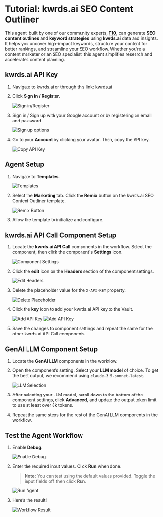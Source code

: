# Tutorial: kwrds.ai SEO Content Outliner

This agent, built by one of our community experts, **[T10](https://t10.de/en/services/ai-agents/)**, can generate **SEO content outlines** and **keyword strategies** using **kwrds.ai** data and insights. It helps you uncover high-impact keywords, structure your content for better rankings, and streamline your SEO workflow. Whether you’re a content marketer or an SEO specialist, this agent simplifies research and accelerates content planning.

<YouTube videoId="IdakDNPxpno" title="SmythOS - kwrds.ai SEO Content Outliner" />

## kwrds.ai API Key

1. Navigate to kwrds.ai or through this link:  [kwrds.ai](https://kwrds.ai/affiliate?linkId=lp_790671&sourceId=t10&tenantId=kwrdsai)

2. Click **Sign in / Register**.

   <Image src="/img/kwrdsai_seo_content_outliner/img_1.png" alt="Sign in/Register" />

3. Sign in / Sign up with your Google account or by registering an email and password.

   <Image src="/img/kwrdsai_seo_content_outliner/img_2.png" alt="Sign up options" />
4. Go to your **Account** by clicking your avatar. Then, copy the API key.

   <Image src="/img/kwrdsai_seo_content_outliner/img_3.png" alt="Copy API Key" />
   
## Agent Setup

1. Navigate to **Templates**.

   <Image src="/img/kwrdsai_seo_content_outliner/img_4.png" alt="Templates" />
2. Select the **Marketing** tab. Click the **Remix** button on the kwrds.ai SEO Content Outliner template.

   <Image src="/img/kwrdsai_seo_content_outliner/img_5.png" alt="Remix Button" />
3. Allow the template to initialize and configure.

## kwrds.ai API Call Component Setup

1. Locate the **kwrds.ai API Call** components in the workflow. Select the component, then click the component's **Settings** icon.

   <Image src="/img/kwrdsai_seo_content_outliner/img_6.png" alt="Component Settings" />
2. Click the **edit** icon on the **Headers** section of the component settings.

   <Image src="/img/kwrdsai_seo_content_outliner/img_7.png" alt="Edit Headers" />
3. Delete the placeholder value for the `X-API-KEY` property.

   <Image src="/img/kwrdsai_seo_content_outliner/img_8.png" alt="Delete Placeholder" />
4. Click the **key** icon to add your kwrds.ai API key to the Vault.

   <Image src="/img/kwrdsai_seo_content_outliner/img_9.png" alt="Add API Key" />
      <Image src="/img/kwrdsai_seo_content_outliner/img_10.png" alt="Add API Key" />
5. Save the changes to component settings and repeat the same for the other kwrds.ai API Call components.

## GenAI LLM Component Setup

1. Locate the **GenAI LLM** components in the workflow.
2. Open the component’s setting. Select your **LLM model** of choice. To get the best output, we recommend using `claude-3.5-sonnet-latest`.

   <Image src="/img/kwrdsai_seo_content_outliner/img_11.png" alt="LLM Selection" />
3. After selecting your LLM model, scroll down to the bottom of the component settings, click **Advanced**, and update the output token limit to use at least over 8k tokens.
4. Repeat the same steps for the rest of the GenAI LLM components in the workflow.

## Test the Agent Workflow

1. Enable **Debug**.

   <Image src="/img/kwrdsai_seo_content_outliner/img_12.png" alt="Enable Debug" />
2. Enter the required input values. Click **Run** when done.

   > **Note:** You can test using the default values provided. Toggle the input fields off, then click **Run**.

   <Image src="/img/kwrdsai_seo_content_outliner/img_13.png" alt="Run Agent" />
3. Here’s the result!

   <Image src="/img/kwrdsai_seo_content_outliner/img_14.png" alt="Workflow Result" />
